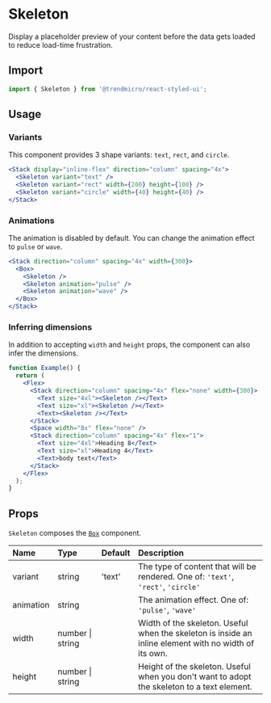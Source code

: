 # Skeleton

Display a placeholder preview of your content before the data gets loaded to reduce load-time frustration.

## Import

```js
import { Skeleton } from '@trendmicro/react-styled-ui';
```

## Usage

### Variants

This component provides 3 shape variants: `text`, `rect`, and `circle`.

```jsx
<Stack display="inline-flex" direction="column" spacing="4x">
  <Skeleton variant="text" />
  <Skeleton variant="rect" width={200} height={100} />
  <Skeleton variant="circle" width={40} height={40} />
</Stack>
```

### Animations

The animation is disabled by default. You can change the animation effect to `pulse` or `wave`.

```jsx
<Stack direction="column" spacing="4x" width={300}>
  <Box>
    <Skeleton />
    <Skeleton animation="pulse" />
    <Skeleton animation="wave" />
  </Box>
</Stack>
```

### Inferring dimensions

In addition to accepting `width` and `height` props, the component can also infer the dimensions.

```jsx
function Example() {
  return (
    <Flex>
      <Stack direction="column" spacing="4x" flex="none" width={300}>
        <Text size="4xl"><Skeleton /></Text>
        <Text size="xl"><Skeleton /></Text>
        <Text><Skeleton /></Text>
      </Stack>
      <Space width="8x" flex="none" />
      <Stack direction="column" spacing="4x" flex="1">
        <Text size="4xl">Heading 8</Text>
        <Text size="xl">Heading 4</Text>
        <Text>body text</Text>
      </Stack>
    </Flex>
  );
}
```

## Props

`Skeleton` composes the [`Box`](./box) component.

| Name | Type | Default | Description |
| :--- | :--- | :------ | :---------- |
| variant | string | 'text' | The type of content that will be rendered. One of: `'text'`, `'rect'`, `'circle'` |
| animation | string | | The animation effect. One of: `'pulse'`, `'wave'` |
| width | number \| string | | Width of the skeleton. Useful when the skeleton is inside an inline element with no width of its own. |
| height | number \| string | | Height of the skeleton. Useful when you don't want to adopt the skeleton to a text element. |
